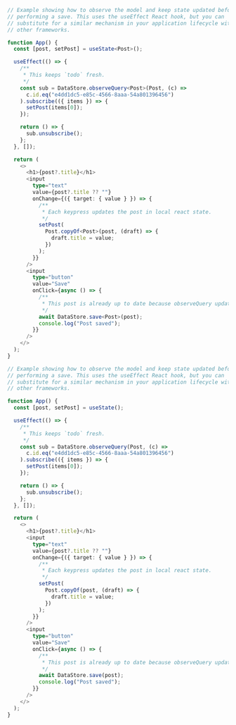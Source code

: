 <BlockSwitcher>
<Block name="TypeScript">

```ts
// Example showing how to observe the model and keep state updated before
// performing a save. This uses the useEffect React hook, but you can
// substitute for a similar mechanism in your application lifecycle with
// other frameworks.

function App() {
  const [post, setPost] = useState<Post>();

  useEffect(() => {
    /**
     * This keeps `todo` fresh.
     */
    const sub = DataStore.observeQuery<Post>(Post, (c) =>
      c.id.eq("e4dd1dc5-e85c-4566-8aaa-54a801396456")
    ).subscribe(({ items }) => {
      setPost(items[0]);
    });

    return () => {
      sub.unsubscribe();
    };
  }, []);

  return (
    <>
      <h1>{post?.title}</h1>
      <input
        type="text"
        value={post?.title ?? ""}
        onChange={({ target: { value } }) => {
          /**
           * Each keypress updates the post in local react state.
           */
          setPost(
            Post.copyOf<Post>(post, (draft) => {
              draft.title = value;
            })
          );
        }}
      />
      <input
        type="button"
        value="Save"
        onClick={async () => {
          /**
           * This post is already up to date because observeQuery updated it.
           */
          await DataStore.save<Post>(post);
          console.log("Post saved");
        }}
      />
    </>
  );
}
```

</Block>
<Block name="JavaScript">

```ts
// Example showing how to observe the model and keep state updated before
// performing a save. This uses the useEffect React hook, but you can
// substitute for a similar mechanism in your application lifecycle with
// other frameworks.

function App() {
  const [post, setPost] = useState();

  useEffect(() => {
    /**
     * This keeps `todo` fresh.
     */
    const sub = DataStore.observeQuery(Post, (c) =>
      c.id.eq("e4dd1dc5-e85c-4566-8aaa-54a801396456")
    ).subscribe(({ items }) => {
      setPost(items[0]);
    });

    return () => {
      sub.unsubscribe();
    };
  }, []);

  return (
    <>
      <h1>{post?.title}</h1>
      <input
        type="text"
        value={post?.title ?? ""}
        onChange={({ target: { value } }) => {
          /**
           * Each keypress updates the post in local react state.
           */
          setPost(
            Post.copyOf(post, (draft) => {
              draft.title = value;
            })
          );
        }}
      />
      <input
        type="button"
        value="Save"
        onClick={async () => {
          /**
           * This post is already up to date because observeQuery updated it.
           */
          await DataStore.save(post);
          console.log("Post saved");
        }}
      />
    </>
  );
}
```

</Block>
</BlockSwitcher>